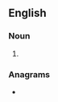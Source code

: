 ==English==

===Noun===
{{head|en|noun form}}

# {{plural of|rectifier|lang=en}}

===Anagrams===
* {{anagrams|en|a=ceefiirrst|certifiers}}